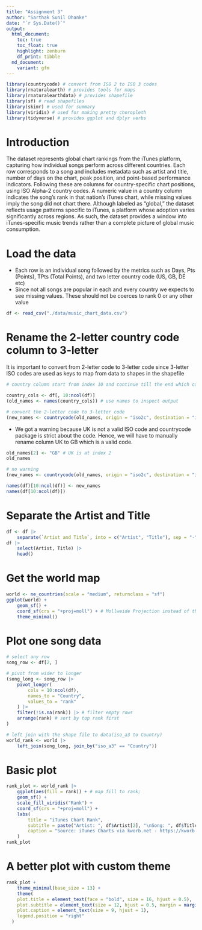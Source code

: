 ```yaml
---
title: "Assignment 3"
author: "Sarthak Sunil Dhanke"
date: "`r Sys.Date()`"
output:
  html_document: 
    toc: true
    toc_float: true
    highlight: zenburn
    df_print: tibble
  md_document:
    variant: gfm
---
```


```r
library(countrycode) # convert from ISO 2 to ISO 3 codes
library(rnaturalearth) # provides tools for maps
library(rnaturalearthdata) # provides shapefile
library(sf) # read shapefiles
library(skimr) # used for summary
library(viridis) # used for making pretty choropleth
library(tidyverse) # provides ggplot and dplyr verbs
```


# Introduction

The dataset represents global chart rankings from the iTunes platform, capturing how individual songs perform across different countries. Each row corresponds to a song and includes metadata such as artist and title, number of days on the chart, peak position, and point-based performance indicators. Following these are columns for country-specific chart positions, using ISO Alpha-2 country codes. A numeric value in a country column indicates the song’s rank in that nation’s iTunes chart, while missing values imply the song did not chart there. Although labeled as “global,” the dataset reflects usage patterns specific to iTunes, a platform whose adoption varies significantly across regions. As such, the dataset provides a window into iTunes-specific music trends rather than a complete picture of global music consumption.


# Load the data

- Each row is an individual song followed by the metrics such as Days, Pts (Points), TPts (Total Points), and two letter country code (US, GB, DE etc)
- Since not all songs are popular in each and every country we expects to see missing values. These should not be coerces to rank 0 or any other value

```r
df <- read_csv("./data/music_chart_data.csv")
```



# Rename the 2-letter country code column to 3-letter

It is important to convert from 2-letter code to 3-letter code since 3-letter ISO codes are used as keys to map from data to shapes in the shapefile

```r
# country column start from index 10 and continue till the end which can be obtained by using ncol(df)

country_cols <- df[, 10:ncol(df)]
(old_names <- names(country_cols)) # use names to inspect output
```


```r
# convert the 2-letter code to 3-letter code 
(new_names <- countrycode(old_names, origin = "iso2c", destination = "iso3c", warn = TRUE))
```

- We got a warning because UK is not a valid ISO code and countrycode package is strict about the code. Hence, we will have to manually rename column UK to GB which is a valid code.

```r
old_names[2] <- "GB" # UK is at index 2
old_names
```

```r
# no warning
(new_names <- countrycode(old_names, origin = "iso2c", destination = "iso3c"))
```

```r
names(df)[10:ncol(df)] <- new_names
names(df[10:ncol(df)])
```


# Separate the Artist and Title

```r
df <- df |> 
    separate(`Artist and Title`, into = c("Artist", "Title"), sep = "-", extra = "merge")
df |> 
    select(Artist, Title) |> 
    head()
```






# Get the world map

```r
world <- ne_countries(scale = "medium", returnclass = "sf")
ggplot(world) + 
    geom_sf() +
    coord_sf(crs = "+proj=moll") + # Mollweide Projection instead of the default (inaccurate) Mercator Projection
    theme_minimal()
```
 



# Plot one song data

```r
# select any row
song_row <- df[2, ]

# pivot from wider to longer
(song_long <- song_row |> 
    pivot_longer(
        cols = 10:ncol(df), 
        names_to = "Country", 
        values_to = "rank"
    ) |> 
    filter(!is.na(rank)) |> # filter empty rows
    arrange(rank) # sort by top rank first
)
```



```r
# left join with the shape file to data(iso_a3 to Country)
world_rank <- world |> 
    left_join(song_long, join_by("iso_a3" == "Country"))
```




# Basic plot

```r
rank_plot <- world_rank |> 
    ggplot(aes(fill = rank)) + # map fill to rank;
    geom_sf() +
    scale_fill_viridis("Rank") +
    coord_sf(crs = "+proj=moll") +
    labs(
        title = "iTunes Chart Rank",
        subtitle = paste("Artist: ", df$Artist[2], "\nSong: ", df$Title[2]),
        caption = "Source: iTunes Charts via kworb.net - https://kworb.net/itunes/"
    )
rank_plot
```




# A better plot with custom theme

```r
rank_plot + 
    theme_minimal(base_size = 13) +
    theme(
    plot.title = element_text(face = "bold", size = 16, hjust = 0.5),
    plot.subtitle = element_text(size = 12, hjust = 0.5, margin = margin(b = 10)),
    plot.caption = element_text(size = 9, hjust = 1),
    legend.position = "right"
  )
```












































































































































































































































































































